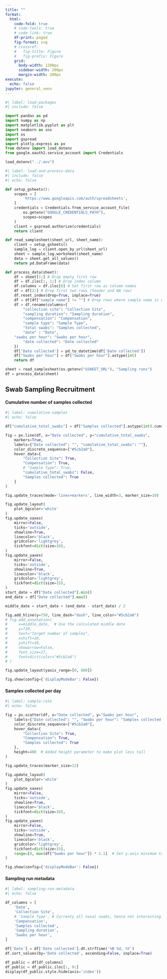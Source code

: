```yaml
---
title: ""
format:
  html:
    code-fold: true
    # code-tools: true
    # code-link: true
    df-print: paged
    fig-format: svg
    # crossref:
    #   fig-title: Figure
    #   fig-prefix: Figure
    grid:
      body-width: 1200px
      sidebar-width: 200px
      margin-width: 200px
execute:
  echo: false
jupyter: general_venv
---
```


```python
#| label: load-packages
#| include: false

import pandas as pd
import numpy as np
import matplotlib.pyplot as plt
import seaborn as sns
import os
import gspread
import plotly.express as px
from dotenv import load_dotenv
from google.oauth2.service_account import Credentials

load_dotenv("../.env")
```

```python
#| label: load-and-process-data
#| include: false
#| echo: false

def setup_gsheets():
    scopes = [
        'https://www.googleapis.com/auth/spreadsheets',
    ]
    credentials = Credentials.from_service_account_file(
        os.getenv("GOOGLE_CREDENTIALS_PATH"),
        scopes=scopes
    )
    client = gspread.authorize(credentials)
    return client

def read_samplesheet(sheet_url, sheet_name):
    client = setup_gsheets()
    sample_log = client.open_by_url(sheet_url)
    sheet = sample_log.worksheet(sheet_name)
    data = sheet.get_all_values()
    return pd.DataFrame(data)

def process_data(sheet):
    df = sheet[1:] # Drop empty first row
    df = df.iloc[:, 1:] # Drop index column
    df.columns = df.iloc[0] # Set first row as column names
    df = df[2:] # Drop first two rows (header and NA row)
    df.reset_index(drop=True, inplace=True)
    df = df[df["sample name"] != ""] # Drop rows where sample name is empty
    df = df.rename(columns={
        "collection site": "Collection Site",
        "sampling duration": "Sampling duration",
        "compensation": "Compensation",
        "sample type": "Sample Type",
        "total swabs": "Samples collected",
        "date" : "Date",
    "swabs per hour": "Swabs per hour",
        "date collected": "Date collected"
    })
    df['Date collected'] = pd.to_datetime(df['Date collected'])
    df["Swabs per hour"] = df["Swabs per hour"].astype(int)
    return df

sheet = read_samplesheet(os.getenv("GSHEET_URL"), "Sampling runs")
df = process_data(sheet)
```

## Swab Sampling Recruitment

#### Cumulative number of samples collected

```python
#| label: cumulative-samples
#| echo: false

df["cumulative_total_swabs"] = df["Samples collected"].astype(int).cumsum()

fig = px.line(df, x="Date collected", y="cumulative_total_swabs",
    markers=True,
    labels={"Date collected": "", "cumulative_total_swabs": ""},
    color_discrete_sequence=["#5cb2a0"],
    hover_data={
        "Collection Site": True,
        "Compensation": True,
        # "Sample Type": True,
        "cumulative_total_swabs": False,
        "Samples collected": True
    }
)

fig.update_traces(mode='lines+markers', line_width=3, marker_size=10)

fig.update_layout(
    plot_bgcolor='white'
)
fig.update_xaxes(
    mirror=False,
    ticks='outside',
    showline=True,
    linecolor='black',
    gridcolor='lightgrey',
    tickfont=dict(size=16),
)
fig.update_yaxes(
    mirror=False,
    ticks='outside',
    showline=True,
    linecolor='black',
    gridcolor='lightgrey',
    tickfont=dict(size=15),
)
start_date = df["Date collected"].min()
end_date = df["Date collected"].max()

middle_date = start_date + (end_date - start_date) / 2

fig.add_hline(y=750, line_dash="dash", line_color="#5cb2a0")
# fig.add_annotation(
#     x=middle_date,  # Use the calculated middle date
#     y=710,
#     text="Target number of samples",
#     xshift=10,
#     yshift=10,
#     showarrow=False,
#     font_size=17,
#     font=dict(color="#5cb2a0")
# )

fig.update_layout(yaxis_range=[0, 800])

fig.show(config={'displayModeBar': False})
```

#### Samples collected per day

```python
#| label: sample-rate
#| echo: false

fig = px.scatter(df, x="Date collected", y="Swabs per hour",
    labels={"Date collected": "", "Swabs per hour": "Samples collected per hour"},
    color_discrete_sequence=["#5cb2a0"],
    hover_data={
        "Collection Site": True,
        "Compensation": True,
        "Samples collected": True
    },
    height=400  # Added height parameter to make plot less tall
)

fig.update_traces(marker_size=12)

fig.update_layout(
    plot_bgcolor='white'
)
fig.update_xaxes(
    mirror=False,
    ticks='outside',
    showline=True,
    linecolor='black',
    tickfont=dict(size=16),
)
fig.update_yaxes(
    mirror=False,
    ticks='outside',
    showline=True,
    linecolor='black',
    gridcolor='lightgrey',
    tickfont=dict(size=15),
    range=[0, max(df["Swabs per hour"]) * 1.1]  # Set y-axis minimum to 0
)

fig.show(config={'displayModeBar': False})
```



#### Sampling run metadata
```python
#| label: sampling-run-metadata
#| echo: false

df_columns = [
    'Date',
    'Collection Site',
    # 'Sample Type', # Currenty all nasal swabs, hence not interesting.
    'Compensation',
    'Samples collected',
    'Sampling duration',
    'Swabs per hour',
]

df['Date'] = df['Date collected'].dt.strftime('%B %d, %Y')
df.sort_values(by='Date collected', ascending=False, inplace=True)

df_public = df[df_columns]
df_public = df_public.iloc[:, 0:]
display(df_public.style.hide(axis='index'))

```
